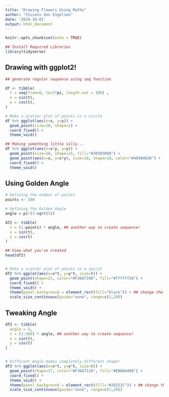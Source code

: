 ```yaml
---
title: "Drawing Flowers Using Maths"
author: "Chisato den Engelsen"
date: '2018-10-01'
output: html_document
---
```


```r
knitr::opts_chunk$set(echo = TRUE)

## Install Required Libraries
library(tidyverse)

```

## Drawing with ggplot2! 


```r

## generate regular sequence using seq function.

df <- tibble(
  t = seq(from=0, to=2*pi, length.out = 100) ,
  x = sin(t),
  y = cos(t),
)

# Make a scatter plot of points in a circle
df %>% ggplot(aes(x=x, y=y)) + 
  geom_point(size=20, shape=1) + 
  coord_fixed() +
  theme_void() 

## Making something little silly...
df %>% ggplot(aes(x=x*y, y=y)) + 
  geom_point(size=20, shape=21, fill="#30303090") + 
  geom_point(aes(x=x, y=x*y), size=10, shape=19, color="#40404030") +
  coord_fixed() +
  theme_void() 


```

## Using Golden Angle


```r

# Defining the number of points
points <- 500

# Defining the Golden Angle
angle = pi*(3-sqrt(5))

df2 <- tibble(
  t = (1:points) * angle, ## another way to create sequence!
  x = sin(t),
  y = cos(t)
)

## View what you've created
head(df2)


# Make a scatter plot of points in a spiral
df2 %>% ggplot(aes(x=x*t, y=y*t, size=t)) +
  geom_point(shape=21, color="#F36A7190", fill="#ffffff20") + 
  coord_fixed() +
  theme_void() +
  theme(panel.background = element_rect(fill="black")) + ## change the background colour! 
  scale_size_continuous(guide="none", range=c(1,20))


```

## Tweaking Angle

```r

df3 <- tibble(
  angle = 5,
  t = (1:300) * angle, ## another way to create sequence!
  x = sin(t),
  y = cos(t)
)


# Different Angle makes completely different shape!
df3 %>% ggplot(aes(x=x*t, y=y*t, size=t)) +
  geom_point(shape=17, color="#F36A7120", fill="#EB0A4490") + 
  coord_fixed() +
  theme_void() +
  theme(panel.background = element_rect(fill="#26251C")) + ## change the background colour! 
  scale_size_continuous(guide="none", range=c(1,20))

```


